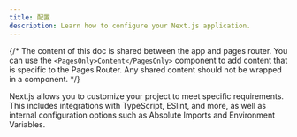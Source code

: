 ```yaml
---
title: 配置
description: Learn how to configure your Next.js application.
---
```


{/* The content of this doc is shared between the app and pages router. You can use the `<PagesOnly>Content</PagesOnly>` component to add content that is specific to the Pages Router. Any shared content should not be wrapped in a component. */}

Next.js allows you to customize your project to meet specific requirements. This includes integrations with TypeScript, ESlint, and more, as well as internal configuration options such as Absolute Imports and Environment Variables.
